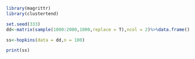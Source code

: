 ```r
library(magrittr)
library(clustertend)
```



```r
set.seed(333)
dd<-matrix(sample(1000:2000,1000,replace = T),ncol = 2)%>%data.frame()

ss<-hopkins(data = dd,n = 100)

print(ss)
```

